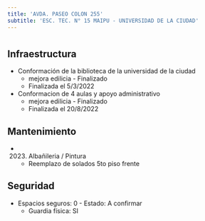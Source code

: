 ```yaml
---
title: 'AVDA. PASEO COLON 255'
subtitle: 'ESC. TEC. N° 15 MAIPU - UNIVERSIDAD DE LA CIUDAD'
---
```


#
## Infraestructura

* Conformación de la biblioteca de la universidad de la ciudad 
    + mejora edilicia - Finalizado 
    + Finalizada el 5/3/2022 


* Conformacion de 4 aulas y apoyo administrativo 
    + mejora edilicia - Finalizado 
    + Finalizada el 20/8/2022 






## Mantenimiento

*  (2023) Albañileria / Pintura 
    + Reemplazo de solados 5to piso frente





## Seguridad

*  Espacios seguros: 0 - Estado: A confirmar 
    + Guardia física: SI



